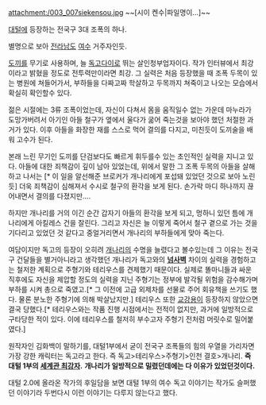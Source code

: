 attachment:/003_007siekensou.jpg
~~[시이 켄수|파일명이...]~~

[[대털]]에 등장하는 전국구 3대 조폭의 하나.

별명으로 보아 [[전라남도]] [[여수]] 거주자인듯.

[[도끼]]를 무기로 사용하며, 늘 [[독고다이]]로 뛰는 살인청부업자이다. 작가 인터뷰에서 최강이라고 밝혔을 정도로 전투력만이라면 최강. 그 실력은 처음 등장했을 때 조폭 두목이 있는 병원에 쳐들어가서, 부하들을 다짜고짜 학살하고 두목까지 쳐죽이고 나오는 모습에서 확실히 확인할수 있다.

젊은 시절에는 3류 조폭이었는데, 자신이 다쳐서 몸을 움직일수 없는 가운데 마누라가 도망가버려서 아기인 아들 철구가 옆에서 울다가 굶어 죽는것을 보아야 했던 처절한 과거가 있다. 이후 아들을 화장한 재를 스스로 먹어 결의를 다지고, 미친듯이 도끼술을 배워 고수가 된다.

본래 느린 무기인 도끼를 단검보다도 빠르게 휘두를수 있는 초인적인 실력을 지니고 있다. 아들에 대한 죄책감이 깊이 남아 있었는데, 위에서 말한 그 조폭 두목의 아들을 살해하고 나서는 [* 이 일을 알선해준 브로커가 개나리에게 포섭돼 있었던 것으로 보아 노린 듯] 더욱 죄책감이 심해져서 수시로 철구의 환각을 보게 된다. 손가락 마디 하나까지 끊어내면서 결의를 다졌지만….

하지만 개나리를 거의 이긴 순간 갑자기 아들의 환각을 보게 되고, 멍하니 있던 틈에 개나리에게 아킬레스 건을 잘린다. 그리고 자신은 늘 이렇게 죽어서 철구 곁으로 가는 것을 기다리고 있었던 것 같다고 중얼거리면서 개나리의 부하들에게 맞아 죽는다.

여담이지만 독고의 등장이 오히려 [[개나리]]의 수명을 늘렸다고 볼수있는데 그 이유는 전국구 건달들을 별거아니라고 생각했던 개나리가 독고와의 '''[[넘사벽]]''' 차이의 실력을 경험하고는 철저한 계획으로 주형기와 테리우스를 견제했기 때문이다. 실제로 똘마니들과 싸운 직후에도 자신을 제압할 정도의 실력을 지닌 주형기는 정부에 발각될 위험을 감수해가며 부하를 시켜 총으로 죽였고.[* 그 이전에 고급 외제차를 선물로 주어 회유책을 쓰기도 했다. 물론 분노한 주형기에 의해 박살났지만.] 테리우스 또한 [[교강용]]이 등장하지 않았으면 결국 당했다.[* 테리우스와는 작품 진행 시점에서는 전적이 없지만, 과거에 일방적으로 구타당한 적이 있다. 이에 테리우스를 철저히 부수고자 주형기 전처럼 머릿수로 밀어붙였다.]

원작자인 김화백이 말하기를, 대털1부에서 굳이 전국구 조폭들의 힘의 우열을 가리자면 가장 강한 캐릭터는 독고라고 한다. 즉 독고>테리우스>주형기>인천 결호>개나리. '''즉 대털 1부의 [[세계관 최강자]].'''
'''개나리가 일방적으로 밀렸던데에는 다 이유가 있었던것이다.'''

대털 2.0에 올라온 작가의 후일담을 보면 대털 1부의 여수 독고 이야기는 작가도 슬퍼했던 이야기라 두번다시 이런 이야기는 다루지 않는다고 했다.
